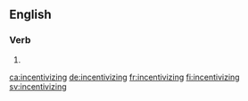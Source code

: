==English==

===Verb===
{{head|en|present participle}}

# {{present participle of|incentivize|lang=en|nocat=1}}

[[ca:incentivizing]]
[[de:incentivizing]]
[[fr:incentivizing]]
[[fi:incentivizing]]
[[sv:incentivizing]]
